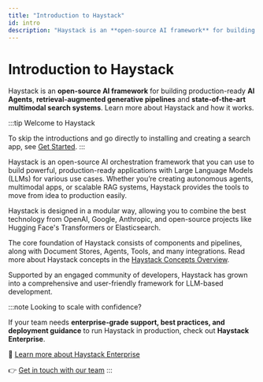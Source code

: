 ```yaml
---
title: "Introduction to Haystack"
id: intro
description: "Haystack is an **open-source AI framework** for building production-ready **AI Agents**,  **retrieval-augmented generative pipelines** and **state-of-the-art multimodal search systems**. Learn more about Haystack and how it works."
---
```


# Introduction to Haystack

Haystack is an **open-source AI framework** for building production-ready **AI Agents**,  **retrieval-augmented generative pipelines** and **state-of-the-art multimodal search systems**. Learn more about Haystack and how it works.

:::tip
Welcome to Haystack

To skip the introductions and go directly to installing and creating a search app, see  [Get Started](overview/get-started.mdx).
:::

Haystack is an open-source AI orchestration framework that you can use to build powerful, production-ready applications with Large Language Models (LLMs) for various use cases. Whether you’re creating autonomous agents, multimodal apps, or scalable RAG systems, Haystack provides the tools to move from idea to production easily.

Haystack is designed in a modular way, allowing you to combine the best technology from OpenAI, Google, Anthropic, and open-source projects like Hugging Face's Transformers or Elasticsearch.

The core foundation of Haystack consists of components and pipelines, along with Document Stores, Agents, Tools, and many integrations. Read more about Haystack concepts in the [Haystack Concepts Overview](https://docs.haystack.deepset.ai/docs/components_overview).

Supported by an engaged community of developers, Haystack has grown into a comprehensive and user-friendly framework for LLM-based development.

:::note
Looking to scale with confidence?

If your team needs **enterprise-grade support, best practices, and deployment guidance** to run Haystack in production, check out **Haystack Enterprise**.

📜 [Learn more about Haystack Enterprise](https://haystack.deepset.ai/blog/announcing-haystack-enterprise)

👉 [Get in touch with our team](https://www.deepset.ai/products-and-services/haystack-enterprise)
:::
